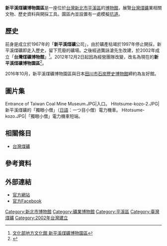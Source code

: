 {{多個問題|
{{expand language|1=en|page=|time=2019-09-15T06:42:11+00:00}}
{{primarysources|time=2019-09-15T06:42:11+00:00}}
{{refimprove|time=2019-09-15T06:42:11+00:00}}
}}
{{Infobox museum
|name          = 新平溪煤礦博物園區
|native_name   = 
|image         = 新平溪煤礦坑口.jpg
|imagesize     = 
|caption       = 原新平溪煤礦坑口
|map_type      = Taiwan NewTaipei
|map_caption   = 
|latitude      = 
|longitude     = 
|established   = 2002年11月3日
|dissolved     = 
|coordinates   = {{coord|25|3|9.44|N|121|46|24.24|E|display=title, inline}}
|location      = {{TWN}}22643 [[新北市|新北市]][[平溪區|平溪區]]新寮里頂寮子5號
|type          = 私立，產業博物館
|visitors      = 
|director      = 
|curator       = 
|publictransit = 
|website       = http://www.taiwancoal.com.tw/
}}

'''新平溪煤礦博物園區'''是一座位於[[台灣|台灣]][[新北市|新北市]][[平溪區|平溪區]]的[[博物館|博物館]]，展覽[[台灣煤礦|台灣煤礦]]業相關文物、歷史資料與開採工具。園區內並設置有一處模擬[[礦坑|坑道]]。

==歷史==
前身是成立於1967年的「'''新平溪煤礦'''公司」，由於礦產枯竭於1997年停止開採，新平溪煤礦即走入歷史，留下荒廢的礦場。之後經過龔詠滄先生改建，於2002年成立「'''台灣煤礦博物館'''」<ref>[http://superspace.moc.gov.tw/hall/local_culture_page.aspx?oid=8b1a32eb-eed0-46dd-a8b8-7663f2d27a62 文化部地方文化館  新平溪煤礦博物園區]{{Dead link|date=2019年12月 |bot=InternetArchiveBot |fix-attempted=yes }}</ref>。2012年12月2日起因為經營團隊改變，改名為現在的'''新平溪煤礦博物園區'''<ref>{{Cite web |url=http://www.taiwancoal.com.tw/planning01.htm |title=新平溪煤礦博物園區  園區規劃 |access-date=2015-08-03 |archive-date=2020-06-30 |archive-url=https://web.archive.org/web/20200630035353/http://www.taiwancoal.com.tw/planning01.htm |dead-url=no }}</ref>。

2016年10月，新平溪煤礦博物園區與日本[[田川市石炭歷史博物館|田川市石炭歷史博物館]]締約為友好館。

==圖片集==
<gallery>
Entrance of Taiwan Coal Mine Museum.JPG|入口。
Hitotsume-kozo-2.JPG|新平溪煤礦的「獨眼小僧」（[[日語|日語]]：一つ目小僧）電力機車。
Hitotsume-kozo.JPG|「獨眼小僧」電力機車短端。
</gallery>

==相關條目==
*[[台灣煤礦|台灣煤礦]]

==參考資料==
{{reflist}}

==外部連結==
{{commons category|Taiwan Coal Mine Museum}}
*[http://www.taiwancoal.com.tw/ 官方網站] {{Wayback|url=http://www.taiwancoal.com.tw/ |date=20200729103657 }}
*[https://www.facebook.com/pg/taiwancoal/posts/?ref=page_internal 官方Facebook]

{{台灣鐵路運輸}}
{{台灣博物館}}

[[Category:新北市博物館|Category:新北市博物館]]
[[Category:礦業博物館|Category:礦業博物館]]
[[Category:平溪區|Category:平溪區]]
[[Category:臺灣煤礦|Category:臺灣煤礦]]
[[Category:2002年台灣建立|Category:2002年台灣建立]]
